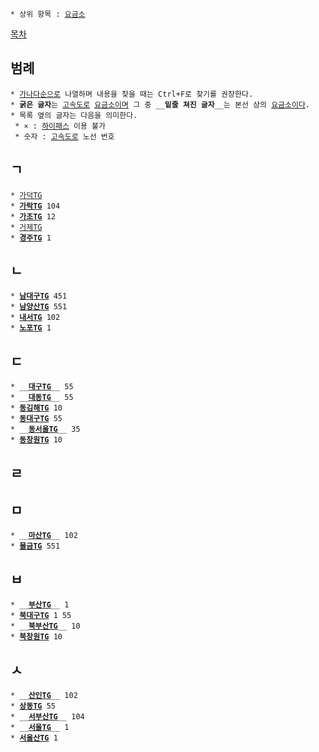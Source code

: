  * 상위 항목 : [[요금소]]

[[목차]]

== 범례 ==
 * [[가나다순]]으로 나열하며 내용을 찾을 때는 Ctrl+F로 찾기를 권장한다.
 * '''굵은 글자'''는 [[고속도로]] [[요금소]]이며 그 중 __'''밑줄 쳐진 글자'''__는 본선 상의 [[요금소]]이다.
 * 목록 옆의 글자는 다음을 의미한다.
  * × : [[하이패스]] 이용 불가
  * 숫자 : [[고속도로]] 노선 번호

== ㄱ ==
 * [[가덕TG]]
 * '''[[가락IC|가락TG]]''' 104
 * '''[[가조IC|가조TG]]''' 12
 * [[거제TG]]
 * '''[[경주IC|경주TG]]''' 1

== ㄴ ==
 * '''[[남대구IC|남대구TG]]''' 451
 * '''[[남양산IC|남양산TG]]''' 551
 * '''[[내서JC|내서TG]]''' 102
 * '''[[노포IC|노포TG]]''' 1

== ㄷ ==
 * __'''[[대구TG]]'''__ 55
 * __'''[[대동TG]]'''__ 55
 * '''[[동김해IC|동김해TG]]''' 10
 * '''[[동대구IC|동대구TG]]''' 55
 * __'''[[동서울TG]]'''__ 35
 * '''[[동창원IC|동창원TG]]''' 10

== ㄹ ==

== ㅁ ==
 * __'''[[마산TG]]'''__ 102
 * '''[[물금IC|물금TG]]''' 551

== ㅂ ==
 * __'''[[부산TG]]'''__ 1
 * '''[[북대구IC|북대구TG]]''' 1 55
 * __'''[[북부산TG]]'''__ 10
 * '''[[북창원IC|북창원TG]]''' 10

== ㅅ ==
 * __'''[[산인TG]]'''__ 102
 * '''[[상동IC|상동TG]]''' 55
 * __'''[[서부산TG]]'''__ 104
 * __'''[[서울TG]]'''__ 1
 * '''[[서울산IC|서울산TG]]''' 1
